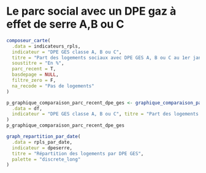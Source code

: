 # Le parc social avec un DPE gaz à effet de serre A,B ou C {#dpe_ges}

```r
composeur_carte(
  .data = indicateurs_rpls,
  indicateur = "DPE GES classe A, B ou C",
  titre = "Part des logements sociaux avec DPE GES A, B ou C au 1er janvier 2018",
  soustitre = "En %",
  parc_recent = T,
  basdepage = NULL,
  filtre_zero = F,
  na_recode = "Pas de logements"
)
```


```r
p_graphique_comparaison_parc_recent_dpe_ges <- graphique_comparaison_parc_recent(
  .data = df,
  indicateur = "DPE GES classe A, B ou C", titre = "Part des logements sociaux avec un DPE GES de classe A, B ou C", caption = caption
)
p_graphique_comparaison_parc_recent_dpe_ges
```

```r
graph_repartition_par_date(
  .data = rpls_par_date,
  indicateur = dpeserre,
  titre = "Répartition des logements par DPE GES",
  palette = "discrete_long"
)
```
